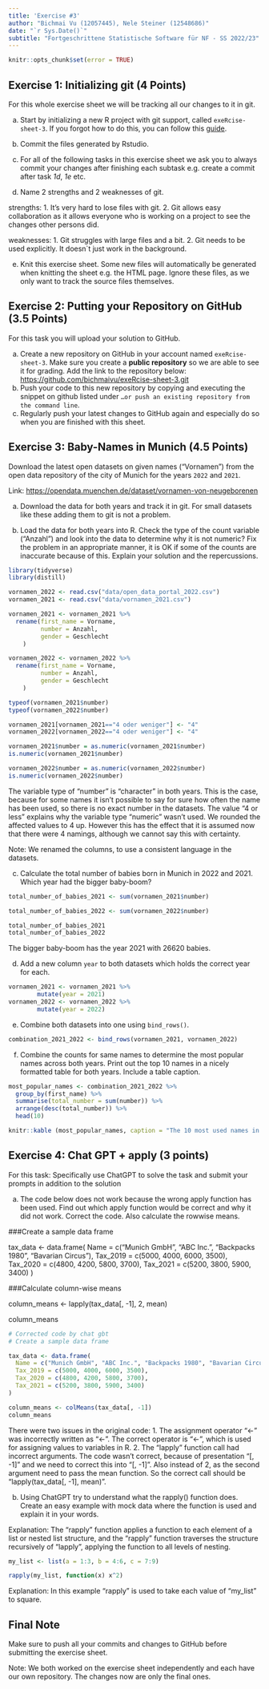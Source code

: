 ```yaml
---
title: 'Exercise #3'
author: "Bichmai Vu (12057445), Nele Steiner (12548686)"
date: "`r Sys.Date()`"
subtitle: "Fortgeschrittene Statistische Software für NF - SS 2022/23"
---
```

    
```r
knitr::opts_chunk$set(error = TRUE)
```

## Exercise 1: Initializing git (4 Points)

For this whole exercise sheet we will be tracking all our changes to it
in git.

a)  Start by initializing a new R project with git support, called
    `exeRcise-sheet-3`. If you forgot how to do this, you can follow
    this
    [guide](https://malikaihle.github.io/Introduction-RStudio-Git-GitHub/rstudio_project.html).
b)  Commit the files generated by Rstudio.
c)  For all of the following tasks in this exercise sheet we ask you to
    always commit your changes after finishing each subtask e.g. create
    a commit after task *1d*, *1e* etc.

d)  Name 2 strengths and 2 weaknesses of git.
    
strengths: 
1. It's very hard to lose files with git.
2. Git allows easy collaboration as it allows everyone who is working on a project to see the changes other persons did.
    
weaknesses: 
1. Git struggles with large files and a bit.
2. Git needs to be used explicitly. It doesn`t just work in the background. 
    
e)  Knit this exercise sheet. Some new files will automatically be
    generated when knitting the sheet e.g. the HTML page. Ignore these
    files, as we only want to track the source files themselves.

## Exercise 2: Putting your Repository on GitHub (3.5 Points)

For this task you will upload your solution to GitHub.

a)  Create a new repository on GitHub in your account named
    `exeRcise-sheet-3`. Make sure you create a **public repository** so
    we are able to see it for grading. Add the link to the repository
    below: <https://github.com/bichmaivu/exeRcise-sheet-3.git>
b)  Push your code to this new repository by copying and executing the
    snippet on github listed under
    `…or push an existing repository from the command line`.
c)  Regularly push your latest changes to GitHub again and especially do
    so when you are finished with this sheet.

## Exercise 3: Baby-Names in Munich (4.5 Points)

Download the latest open datasets on given names ("Vornamen") from the
open data repository of the city of Munich for the years `2022` and
`2021`.

Link: <https://opendata.muenchen.de/dataset/vornamen-von-neugeborenen>

a)  Download the data for both years and track it in git. For small
    datasets like these adding them to git is not a problem.

b)  Load the data for both years into R. Check the type of the count
    variable ("Anzahl") and look into the data to determine why it is
    not numeric? Fix the problem in an appropriate manner, it is OK if
    some of the counts are inaccurate because of this. Explain your
    solution and the repercussions.
    
```r
library(tidyverse)
library(distill)
```

```r
vornamen_2022 <- read.csv("data/open_data_portal_2022.csv")
vornamen_2021 <- read.csv("data/vornamen_2021.csv")

vornamen_2021 <- vornamen_2021 %>% 
  rename(first_name = Vorname,
         number = Anzahl,
         gender = Geschlecht
    )

vornamen_2022 <- vornamen_2022 %>% 
  rename(first_name = Vorname,
         number = Anzahl,
         gender = Geschlecht
    )

typeof(vornamen_2021$number)
typeof(vornamen_2022$number)

vornamen_2021[vornamen_2021=="4 oder weniger"] <- "4"
vornamen_2022[vornamen_2022=="4 oder weniger"] <- "4"

vornamen_2021$number = as.numeric(vornamen_2021$number)
is.numeric(vornamen_2021$number)

vornamen_2022$number = as.numeric(vornamen_2022$number)
is.numeric(vornamen_2022$number)
```

The variable type of "number" is "character" in both years. This is the case, because for some names it isn't possible to say for sure how often the name has been used, so there is no exact number in the datasets. The value "4 or less" explains why the variable type "numeric" wasn't used. 
We rounded the affected values to 4 up. However this has the effect that it is assumed now that there were 4 namings, although we cannot say this with certainty. 

Note: We renamed the columns, to use a consistent language in the datasets. 

c)  Calculate the total number of babies born in Munich in 2022
    and 2021. Which year had the bigger baby-boom?
    
```r
total_number_of_babies_2021 <- sum(vornamen_2021$number)

total_number_of_babies_2022 <- sum(vornamen_2022$number)

total_number_of_babies_2021
total_number_of_babies_2022
```

The bigger baby-boom has the year 2021 with 26620 babies.

d)  Add a new column `year` to both datasets which holds the correct
    year for each.
    
```r
vornamen_2021 <- vornamen_2021 %>%
        mutate(year = 2021)
vornamen_2022 <- vornamen_2022 %>%
        mutate(year = 2022)
```

e)  Combine both datasets into one using `bind_rows()`.

```r
combination_2021_2022 <- bind_rows(vornamen_2021, vornamen_2022)
```

f)  Combine the counts for same names to determine the most popular
    names across both years. Print out the top 10 names in a nicely
    formatted table for both years. Include a table caption.
    
```r
most_popular_names <- combination_2021_2022 %>% 
  group_by(first_name) %>%
  summarise(total_number = sum(number)) %>%
  arrange(desc(total_number)) %>%
  head(10)

knitr::kable (most_popular_names, caption = "The 10 most used names in 2021 and 2022 combined") 
```

## Exercise 4: Chat GPT + apply (3 points)

For this task: Specifically use ChatGPT to solve the task and submit
your prompts in addition to the solution

a)  The code below does not work because the wrong apply function has
    been used. Find out which apply function would be correct and why it
    did not work. Correct the code. Also calculate the rowwise means.

###Create a sample data frame

tax_data \<- data.frame( 
Name = c("Munich GmbH", "ABC Inc.", "Backpacks 1980", "Bavarian Circus"), 
Tax_2019 = c(5000, 4000, 6000, 3500),
Tax_2020 = c(4800, 4200, 5800, 3700), 
Tax_2021 = c(5200, 3800, 5900, 3400) 
)

###Calculate column-wise means

column_means \<- lapply(tax_data\[, -1\], 2, mean)

column_means

```r
# Corrected code by chat gbt
# Create a sample data frame

tax_data <- data.frame(
  Name = c("Munich GmbH", "ABC Inc.", "Backpacks 1980", "Bavarian Circus"),
  Tax_2019 = c(5000, 4000, 6000, 3500),
  Tax_2020 = c(4800, 4200, 5800, 3700),
  Tax_2021 = c(5200, 3800, 5900, 3400)
)

column_means <- colMeans(tax_data[, -1])
column_means
```

There were two issues in the original code: 
1. The assignment operator "<-" was incorrectly written as "\<-". The correct operator is "<-", which is used for assigning values to variables in R.
2. The "lapply" function call had incorrect arguments. The code wasn't correct, because of presentation "\[, -1\]" and we need to correct this into "[, -1]". Also instead of 2, as the second argument need to pass the mean function. So the correct call should be "lapply(tax_data[, -1], mean)".


b)  Using ChatGPT try to understand what the rapply() function does.
    Create an easy example with mock data where the function is used and
    explain it in your words. 

Explanation: The "rapply" function applies a function to each element of a list or nested list structure, and the "rapply" function traverses the structure recursively of "lapply", applying the function to all levels of nesting.

```r
my_list <- list(a = 1:3, b = 4:6, c = 7:9)

rapply(my_list, function(x) x^2)
```

Explanation: In this example "rapply" is used to take each value of "my_list" to square.

## Final Note

Make sure to push all your commits and changes to GitHub before
submitting the exercise sheet.

Note: We both worked on the exercise sheet independently and each have our own repository. The changes now are only the final ones.